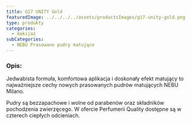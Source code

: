 ```yaml
---
title: G17 UNITY Gold
featuredImage: ../../../../assets/productsImages/g17-unity-gold.png
type: produkty
categories:
  - makijaż
subCategories:
  - NEBU Prasowane pudry matujące
---
```


<h3>Opis:</h3>

Jedwabista formuła, komfortowa aplikacja i doskonały efekt matujący to najważniejsze cechy nowych prasowanych pudrów matujących NEBU Milano.

Pudry są bezzapachowe i wolne od parabenów oraz składników pochodzenia zwierzęcego. W ofercie Perfumerii Quality dostępne są w czterech ciepłych odcieniach.
